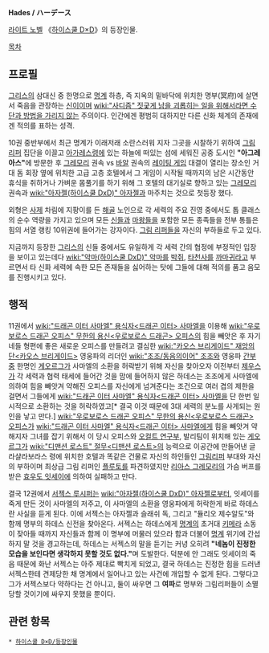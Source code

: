 '''Hades / ハーデース''' 

[[라이트 노벨]] 《[[하이스쿨 D×D]]》의 등장인물.

[[목차]]
== 프로필 ==
[[그리스]]의 삼대신 중 한명으로 [[명계]] 하층, 즉 지옥의 밑바닥에 위치한 명부(冥府)에 살면서 죽음을 관장하는 [[신]]이이며 [[wiki:"사디즘" 짓궂게 남을 괴롭히는 일을 위해서라면 수단과 방법을 가리지 않는]] 주의이다. 인간에겐 평범히 대하지만 다른 신화 체계의 존재에겐 적의를 표하는 성격.

10권 중반부에서 최근 명계가 이래저래 소란스러워 지자 그곳을 시찰하기 위하여 [[그림 리퍼]] 집단을 이끌고 [[아가레스]]령에 있는 하늘에 떠있는 섬에 세워진 공중 도시인 '''"아그레아스"'''에 방문한 후 [[그레모리]] 권속 vs [[바알]] 권속의 [[레이팅 게임]] 대결이 열리는 장소인 거대 돔 회장 옆에 위치한 고급 고층 호텔에서 그 게임이 시작될 때까지의 남은 시간동안 휴식을 취하거나 가벼운 몸풀기를 하기 위해 그 호텔의 대기실로 향하고 있는 [[그레모리]] 권속과 [[wiki:"아자젤(하이스쿨 DxD)" 아자젤]]과 마주치는 것으로 첫등장 했다. 

외형은 [[사제]] 차림에 지팡이를 든 [[해골]] 노인으로 각 세력의 주요 진영 중에서도 톱 클래스의 순수 역량을 가지고 있으며 모든 [[신]]들과 [[마왕]]들을 포함한 모든 종족들을 전부 통틀은 힘의 서열 랭킹 10위권에 들어가는 강자이다. [[그림 리퍼]]들을 자신의 부하들로 두고 있다. 

지금까지 등장한 [[그리스]]의 신들 중에서도 유일하게 각 세력 간의 협정에 부정적인 입장을 보이고 있는데다 [[wiki:"악마(하이스쿨 DxD)" 악마]]를 [[박쥐]], [[타천사]]를 [[까마귀]]라고 부르면서 타 신화 세력에 속한 모든 존재들을 싫어하는 탓에 그들에 대해 적의를 품고 음모를 진행시키고 있다. 

== 행적 ==
11권에서 [[wiki:"드래곤 이터 사마엘" 용식자<드래곤 이터> 사마엘]]을 이용해 [[wiki:"우로보로스 드래곤 오피스" 무한의 용신<우로보로스 드래곤> 오피스]]의 힘을 빼앗은 후 자기네들 형편에 좋은 새로운 오피스를 만들려고 결심한 [[wiki:"카오스 브리게이드" 재앙의 단<카오스 브리게이드>]] 영웅파의 리더인 [[wiki:"조조/동음의이어" 조조]]와 영웅파 [[간부]]중 한명인 [[게오르그]]가 사마엘의 소환을 허락받기 위해 자신을 찾아오자 이전부터 [[제우스]]가 각 세력과 협력 태세에 들어간 것을 맘에 들어하지 않은 하데스는 조조에게 사마엘에 의하여 힘을 빼앗겨 약해진 오피스를 자신에게 넘겨준다는 조건으로 여러 겹의 제한을 걸면서 그들에게 [[wiki:"드래곤 이터 사마엘" 용식자<드래곤 이터> 사마엘]]을 단 한번 일시적으로 소환하는 것을  허락하였고[* 결국 이것 때문에 3대 세력의 분노를 사게되는 원인을 낳고 만다.] [[wiki:"우로보로스 드래곤 오피스" 무한의 용신<우로보로스 드래곤> 오피스]]가 [[wiki:"드래곤 이터 사마엘" 용식자<드래곤 이터> 사마엘]]에게 힘을 빼앗겨 약해지자 그녀를 잡기 위해서 이 당시 오피스와 [[오컬트 연구부]], 발리팀이 위치해 있는 [[게오르그]]가 [[wiki:"디맨션 로스트" 절무<디맨션 로스트>]]의 능력으로 이공간에 만들어낸 글라샬라보라스 령에 위치한 호텔과 똑같은 건물로 자신의 하인들인 [[그림리퍼]] 부대와 자신의 부하이며 최상급 그림 리퍼인 [[플루토]]를 파견하였지만 [[리아스 그레모리]]의 가슴 버프를 받은 [[효우도 잇세이]]에 의하여 실패하고 만다.

결국 12권에서 [[서젝스 루시퍼]]는 [[wiki:"아자젤(하이스쿨 DxD)" 아자젤]]로부터, 잇세이를 죽게 만든 것이 사마엘의 저주고, 이 사마엘의 소환을 영웅파에게 허락한게 바로 하데스란 사실을 듣게 된다. 이에 서젝스는 아자젤과 슬래쉬 독, 그리고 "듈리오 제수알도"와 함께 명부의 하데스 신전을 찾아온다.
서젝스는 하데스에게 [[명계]]의 초거대 [[키메라]] 소동이 잦아들 때까지 자신들과 함께 이 명부에 머물러 있으라 함과 더불어 [[명계]] 위기에 간섭하지 말 것을 경고하는데, 하데스는 서젝스의 말을 듣기는 커녕 오히려 '''"네놈이 진정한 모습을 보인다면 생각하지 못할 것도 없다."'''며 도발한다. 덕분에 안 그래도 잇세이의 죽음 때문에 화난 서젝스는 아주 제대로 빡치게 되었고, 결국 하데스는 진정한 힘을 드러낸 서젝스한테 견제당한 채 명계에서 일어나고 있는 사건에 개입할 수 없게 된다. 그렇다고 그가 서젝스보다 약하다는 건 아니고, 둘이 싸우면 그 '''여파'''로 명부와 그림리퍼들이 소멸당할 것이기에 싸우지 못했을 뿐이다.

== 관련 항목 ==
 * [[하이스쿨 D×D/등장인물]]
